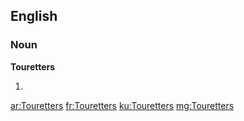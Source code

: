 ==English==

===Noun===
'''Touretters'''

# {{plural of|[[Touretter]]}}

[[ar:Touretters]]
[[fr:Touretters]]
[[ku:Touretters]]
[[mg:Touretters]]